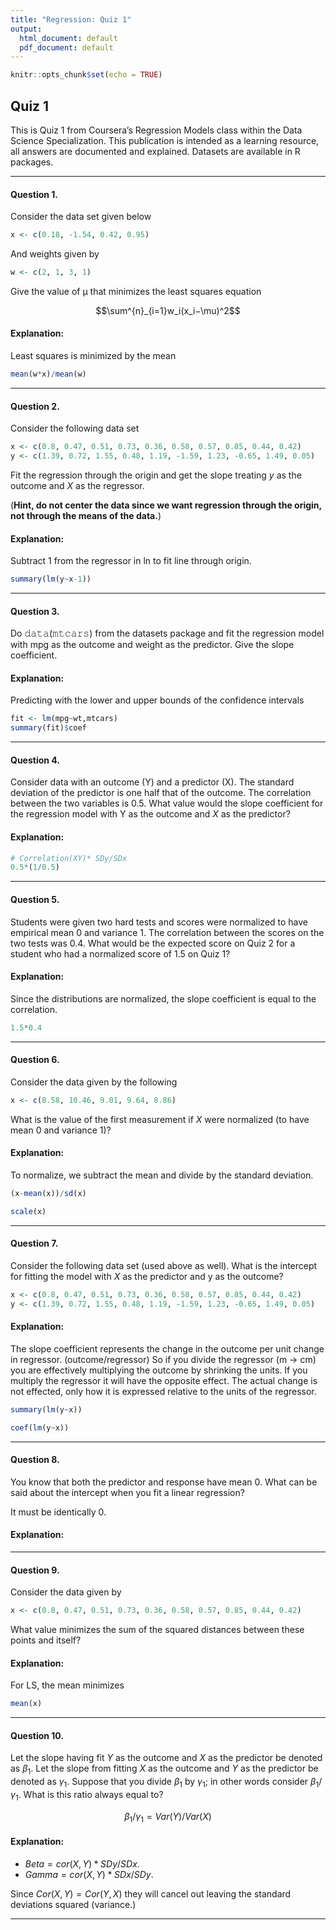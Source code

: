---
title: "Regression: Quiz 1"
output:
  html_document: default
  pdf_document: default
---

```{r setup, include=FALSE}
knitr::opts_chunk$set(echo = TRUE)
```

## Quiz 1
This is Quiz 1 from Coursera’s Regression Models class within the Data Science Specialization.
This publication is intended as a learning resource, all answers are documented and explained. Datasets are available in R packages.

--------------------------------------------

#### Question 1. 

Consider the data set given below

```{r}
x <- c(0.18, -1.54, 0.42, 0.95)
```

And weights given by

```{r}
w <- c(2, 1, 3, 1)
```
Give the value of μ that minimizes the least squares equation

$$\sum^{n}_{i=1}w_i(x_i−\mu)^2$$


#### Explanation:
Least squares is minimized by the mean

```{r}
mean(w*x)/mean(w)
```


--------------------------------------------

#### Question 2. 

Consider the following data set

```{r}
x <- c(0.8, 0.47, 0.51, 0.73, 0.36, 0.58, 0.57, 0.85, 0.44, 0.42)
y <- c(1.39, 0.72, 1.55, 0.48, 1.19, -1.59, 1.23, -0.65, 1.49, 0.05)
```

Fit the regression through the origin and get the slope treating $y$ as the outcome and $X$  as the regressor. 

(**Hint, do not center the data since we want regression through the origin, not through the means of the data.**)

#### Explanation:

Subtract 1 from the regressor in ln to fit line through origin.

```{r}
summary(lm(y~x-1))
```

--------------------------------------------

#### Question 3. 

Do 𝚍𝚊𝚝𝚊(𝚖𝚝𝚌𝚊𝚛𝚜) from the datasets package and fit the regression model with mpg as the outcome and weight as the predictor. 
Give the slope coefficient.


#### Explanation:
Predicting with the lower and upper bounds of the confidence intervals

```{r}
fit <- lm(mpg~wt,mtcars)
summary(fit)$coef
```


--------------------------------------------

#### Question 4. 

Consider data with an outcome (Y) and a predictor (X). 
The standard deviation of the predictor is one half that of the outcome. 
The correlation between the two variables is 0.5. 
What value would the slope coefficient for the regression model with Y as the outcome and $X$  as the predictor?

#### Explanation:

```{r}
# Correlation(XY)* SDy/SDx
0.5*(1/0.5)
```





--------------------------------------------

#### Question 5. 

Students were given two hard tests and scores were normalized to have empirical mean 0 and variance 1. 
The correlation between the scores on the two tests was 0.4. 
What would be the expected score on Quiz 2 for a student who had a normalized score of 1.5 on Quiz 1?

#### Explanation:

Since the distributions are normalized, the slope coefficient is equal to the correlation.

```{r}
1.5*0.4
```

--------------------------

#### Question 6. 

Consider the data given by the following

```{r}
x <- c(8.58, 10.46, 9.01, 9.64, 8.86)
```

What is the value of the first measurement if $X$  were normalized (to have mean 0 and variance 1)?

#### Explanation:

To normalize, we subtract the mean and divide by the standard deviation.

```{r}
(x-mean(x))/sd(x)
```


```{r}
scale(x)
```

--------------------------------------------

#### Question 7. 

Consider the following data set (used above as well). 
What is the intercept for fitting the model with $X$  as the predictor and y as the outcome?

```{r}
x <- c(0.8, 0.47, 0.51, 0.73, 0.36, 0.58, 0.57, 0.85, 0.44, 0.42)
y <- c(1.39, 0.72, 1.55, 0.48, 1.19, -1.59, 1.23, -0.65, 1.49, 0.05)
```


#### Explanation:

The slope coefficient represents the change in the outcome per unit change in regressor. (outcome/regressor) So if you divide the regressor (m -> cm) you are effectively multiplying the outcome by shrinking the units. 
If you multiply the regressor it will have the opposite effect. 
The actual change is not effected, only how it is expressed relative to the units of the regressor.

```{r}
summary(lm(y~x))
```


```{r}
coef(lm(y~x))
```

--------------------------------------------

#### Question 8. 

You know that both the predictor and response have mean 0.
What can be said about the intercept when you fit a linear regression?

It must be identically 0.


#### Explanation:

--------------------------------------------

#### Question 9. 
Consider the data given by

```{r}
x <- c(0.8, 0.47, 0.51, 0.73, 0.36, 0.58, 0.57, 0.85, 0.44, 0.42)
```

What value minimizes the sum of the squared distances between these points and itself?

#### Explanation:
For LS, the mean minimizes

```{r}
mean(x)
```


--------------------------------------------

#### Question 10. 

Let the slope having fit $Y$ as the outcome and $X$  as the predictor be denoted as $\beta_1$. 
Let the slope from fitting $X$  as the outcome and $Y$ as the predictor be denoted as $\gamma_1$. 
Suppose that you divide $\beta_1$ by $\gamma_1$; in other words consider $\beta_1/\gamma_1$. 
What is this ratio always equal to?

$$\beta_1/\gamma_1 = Var(Y)/Var(X)$$

#### Explanation:

* $Beta = cor(X,Y) * SDy/SDx$.
* $Gamma = cor(X,Y) * SDx/SDy$.

Since $Cor(X,Y)=Cor(Y,X)$ they will cancel out leaving the standard deviations squared (variance.)

--------------------------
